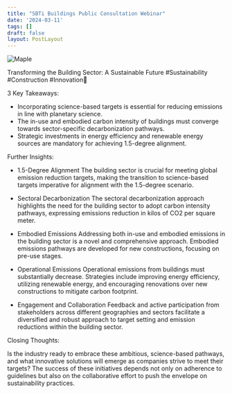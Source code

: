 ```yaml
---
title: "SBTi Buildings Public Consultation Webinar"
date: '2024-03-11'
tags: []
draft: false
layout: PostLayout
---
```


<div className="flex justify-center">
  <div className="my-1 w-full px-2 xl:my-1 xl:w-1/2 xl:px-2">
    <img src="https://img.youtube.com/vi/Db5kgA807SA/0.jpg" alt="Maple" className="mx-auto h-58 w-auto" />
  </div>
</div>

Transforming the Building Sector: A Sustainable Future #Sustainability #Construction #Innovation🌱

3 Key Takeaways:
- Incorporating science-based targets is essential for reducing emissions in line with planetary science.
- The in-use and embodied carbon intensity of buildings must converge towards sector-specific decarbonization pathways.
- Strategic investments in energy efficiency and renewable energy sources are mandatory for achieving 1.5-degree alignment.

Further Insights:

- 1.5-Degree Alignment
The building sector is crucial for meeting global emission reduction targets, making the transition to science-based targets imperative for alignment with the 1.5-degree scenario.

- Sectoral Decarbonization
The sectoral decarbonization approach highlights the need for the building sector to adopt carbon intensity pathways, expressing emissions reduction in kilos of CO2 per square meter.

- Embodied Emissions
Addressing both in-use and embodied emissions in the building sector is a novel and comprehensive approach. Embodied emissions pathways are developed for new constructions, focusing on pre-use stages.

- Operational Emissions
Operational emissions from buildings must substantially decrease. Strategies include improving energy efficiency, utilizing renewable energy, and encouraging renovations over new constructions to mitigate carbon footprint.

- Engagement and Collaboration
Feedback and active participation from stakeholders across different geographies and sectors facilitate a diversified and robust approach to target setting and emission reductions within the building sector.

Closing Thoughts:

Is the industry ready to embrace these ambitious, science-based pathways, and what innovative solutions will emerge as companies strive to meet their targets? The success of these initiatives depends not only on adherence to guidelines but also on the collaborative effort to push the envelope on sustainability practices.
